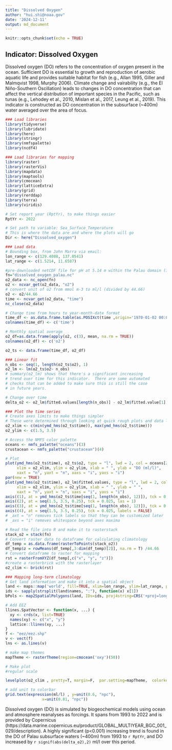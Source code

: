 ```yaml
---
title: "Dissolved Oxygen"
author: "hui.shi@noaa.gov"
date: '2024-12-11'
output: md_document
---
```



```r
knitr::opts_chunk$set(echo = TRUE)
```
## __Indicator: Dissolved Oxygen__
Dissolved oxygen (DO) refers to the concentration of oxygen present in the ocean. Sufficient DO is essential to growth and reproduction of aerobic aquatic life and provides suitable habitat for fish (e.g., Allan 1995, Giller and Malmqvist 1998, Murphy 2006). Climate change and vairability (e.g., the El Niño-Southern Oscillation) leads to changes in DO concentration that can affect the vertical distribution of important species in the Pacific, such as tunas (e.g., Lehodey et al., 2010, Mislan et al., 2017, Leung et al., 2019). This indicator is constructed as DO concentration in the subsurface (~400m) water averaged over the area of focus.

```r
### Load libraries
library(tidyverse)
library(lubridate)
library(here)
library(stringr)
library(nmfspalette)
library(ncdf4) 
```

```r
### Load libraries for mapping
library(raster)
library(rasterVis)
library(mapdata)
library(maptools)
library(cmocean)
library(latticeExtra)
library(grid)
library(rerddap)
library(terra)
library(viridis)
```

```r
# Set report year (RptYr), to make things easier
RptYr <- 2022

# Set path to variable: Sea_Surface_Temperature
# This is where the data are and where the plots will go
Dir <- here("Dissolved_oxygen")
```

```r
### Load data
# Bounding box, from John Marra via email:
lon_range <- c(129.4088, 137.0541)
lat_range <- c(1.5214, 11.6587)

#pre-downloaded netCDF file for pH at 5.14 m within the Palau domain (1,5-11.75N,129.5-137W)
fn="dissolved_oxygen_palau.nc"
o2_data <- nc_open(fn)
o2 <- ncvar_get(o2_data, "o2")
# convert unit of o2 from mmol m-3 to ml/l (divided by 44.66)
o2 <- o2/44.66
time <- ncvar_get(o2_data, "time")
nc_close(o2_data) 
```


```r
# Change time from hours to year-month-date format
time_df <- as.data.frame.table(as.POSIXct(time ,origin='1970-01-02 00:00'))[2]
colnames(time_df) <- c('time')

# Monthly spatial average
o2_df=as.data.frame(apply(o2, c(3), mean, na.rm = TRUE))
colnames(o2_df) <- c('o2')

o2_ts <- data.frame(time_df, o2_df)
```

```r
### Linear fit
n_obs <- seq(1, length(o2_ts$o2), 1)
o2_lm <- lm(o2_ts$o2~ n_obs)
# summary(o2_lm) shows that there's a significant increasing
# trend over time for this indicator.  There are some automated
# checks that can be added to make sure this is still the case
# in future years.

# Change over time
delta_o2 <- o2_lm$fitted.values[length(n_obs)] - o2_lm$fitted.value[1]
```

```r
### Plot the time series
# Create axes limits to make things simpler
# These were determined through looking at quick rough plots and data limits
o2_xlim <- c(min(ymd_hms(o2_ts$time)), max(ymd_hms(o2_ts$time)))
o2_ylim <- c(1.5, 3.5) 

# Access the NMFS color palette
oceans <- nmfs_palette("oceans")(3)
crustacean <- nmfs_palette("crustacean")(4)

# Plot
plot(ymd_hms(o2_ts$time), o2_ts$o2, type = "l", lwd = 2, col = oceans[2], 
     xlim = o2_xlim, ylim = o2_ylim, xlab = " ", ylab = "DO (ml/l)",
     xaxt = "n", yaxt = "n", xaxs = "i", yaxs = "i")
par(new = TRUE)
plot(ymd_hms(o2_ts$time), o2_lm$fitted.values, type = "l", lwd = 2, col = crustacean[1], 
     xlim = o2_xlim, ylim = o2_ylim, xlab = " ", ylab = " ",
     xaxt = "n", yaxt = "n", xaxs = "i", yaxs = "i")
axis((1), at = ymd_hms(o2_ts$time[seq(1, length(n_obs), 12)]), tck = 0.025, labels = year(make_date(seq(1993, RptYr, 1))))
axis((2), at = seq(1.5, 3.5, 0.25), tck = 0.025, las = 1)
axis((3), at = ymd_hms(o2_ts$time[seq(1, length(n_obs), 12)]), tck = 0.025, labels = FALSE)
axis((4), at = seq(1.5, 3.5, 0.25), tck = 0.025, labels = FALSE)
# _axt = "n" removes tick labels so that they can be customized later 
# _axs = "i" removes whitespace beyond axes maxima
```


```r
# Read the file into R and make it to rasterstack
stack_o2 = stack(fn)
# Convert raster data to dataframe for calculating climatology
df_temp = as.data.frame(rasterToPoints(stack_o2))
df_temp$z = rowMeans(df_temp[,3:dim(df_temp)[2]], na.rm = T) /44.66
# Convert dataframe to raster for mapping
rst = rasterFromXYZ(df_temp[,c("x", "y", "z")])
#create a rasterbrick with the rasterlayer
o2_clim <- brick(rst)
```

```r
### Mapping long-term climatology
# Get land information and make it into a spatial object
land <- maps::map('world', fill=TRUE, xlim=lon_range, ylim=lat_range, plot=FALSE)
ids <- sapply(strsplit(land$names, ":"), function(x) x[1])
bPols <- map2SpatialPolygons(land, IDs=ids, proj4string=CRS('+proj=longlat +datum=WGS84 +no_defs'))

# Add EEZ
llines.SpatVector <- function(x, ...) {
  xy <- crds(x, list=TRUE)
  names(xy) <- c("x", "y")
  lattice::llines(xy, ...)
}
f <- "eez/eez.shp"
v <- vect(f)
lns <- as.lines(v)

# make map themes
mapTheme <- rasterTheme(region=cmocean('oxy')(50))

# Make plot
#regular scale

levelplot(o2_clim , pretty=T, margin=F,  par.setting=mapTheme,  colorkey=list( height = .5, width = 1) ) + layer(sp.polygons(bPols)) + layer(llines(lns))

# add unit to colorbar
grid.text(expression(ml/l) , y=unit(0.6, "npc"), 
                x=unit(0.81, "npc"))    
```


Dissolved oxygen (DO) is simulated by biogeochemical models using ocean and atmosphere reanalyses as forcings. It spans from 1993 to 2022 and is provided by Copernicus (https://data.marine.copernicus.eu/product/GLOBAL_MULTIYEAR_BGC_001_029/description). A highly significant (p<0.001) increasing trend is found in the DO of Palau subsurface waters (~400m) from 1993 to  `r RptYr`, and DO increased by `r signif(abs(delta_o2),2)` ml/l over this period.

